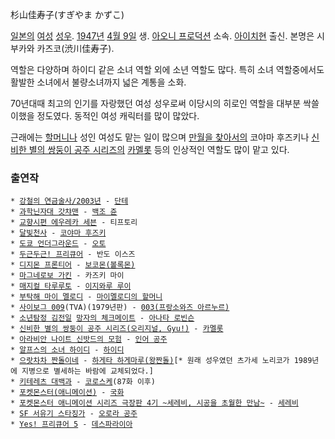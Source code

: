 杉山佳寿子(すぎやま かずこ)

[[일본]]의 [[여성]] [[성우]]. [[1947년]] [[4월 9일]] 생. [[아오니 프로덕션]] 소속. [[아이치]]현 출신. 본명은 시부카와 카즈코(渋川佳寿子).  

역할은 다양하며 하이디 같은 소녀 역할 외에 소년 역할도 많다. 특히 소녀 역할중에서도 활발한 소녀에서 불량소녀까지 넓은 계통을 소화.

70년대때 최고의 인기를 자랑했던 여성 성우로써 이당시의 히로인 역할을 대부분 싹쓸이했을 정도였다. 동적인 여성 캐릭터를 많이 많았다. 

근래에는 [[할머니]]나 성인 여성도 맡는 일이 많으며 [[달빛천사|만월을 찾아서]]의 코야마 후즈키나 [[신비한 별의 쌍둥이 공주|신비한 별의 쌍둥이 공주 시리즈]]의 [[카멜롯#s-3|카멜롯]] 등의 인상적인 역할도 많이 맡고 있다.

=== 출연작 ===
 * [[강철의 연금술사/2003년]] - [[단테(강철의 연금술사)|단테]]
 * [[과학닌자대 갓챠맨]] - [[백조 쥰]]
 * [[교향시편 에우레카 세븐]] - 티프토리
 * [[달빛천사/애니메이션|달빛천사]] - [[코야마 후즈키]]
 * [[도쿄 언더그라운드]] - [[도쿄 언더그라운드#s-1.1.3.1|오토]]
 * [[두근두근! 프리큐어]] - 반도 이스즈
 * [[디지몬 프론티어]] - [[디지몬 시리즈/등장인물#s-5.2|보코몬(볼록몬)]]
 * [[마그네로보 가킨]] - 카즈키 마이
 * [[매지컬 타루루토]] - [[매지컬 타루루토#s-3|이지와루 루이]]
 * [[부탁해 마이 멜로디]] - [[부탁해 마이 멜로디#s-3.1|마이멜로디의 할머니]]
 * [[사이보그 009]](TVA)(1979년판) - [[사이보그 009#s-4.1.4|003(프랑소와즈 아르누르)]] 
 * [[소년탐정 김전일]] [[아케치 경시의 우아한 사건수첩#s-2.3|망자의 체크메이트]] - [[아케치 경시의 우아한 사건수첩#s-2.3.1|아나타 로빈슨]]
 * [[신비한 별의 쌍둥이 공주|신비한 별의 쌍둥이 공주 시리즈(오리지널, Gyu!)]] - [[카멜롯#s-3|카멜롯]]
 * [[아라비안 나이트 신밧드의 모험]] - [[아라비안 나이트 신밧드의 모험#s-3|인어 공주]] 
 * [[알프스의 소녀 하이디#s-2|알프스의 소녀 하이디]] - [[알프스의 소녀 하이디#s-2.1|하이디]]
 * [[으랏차차 짠돌이네]] - [[으랏차차 짠돌이네#s-5.1|하게타 하게마루(왕짠돌)]][* 원래 성우였던 츠가세 노리코가 1989년에 지병으로 별세하는 바람에 교체되었다.]
 * [[키테레츠 대백과]] - [[코로스케]](87화 이후)
 * [[포켓몬스터(애니메이션)]] - [[국화(포켓몬스터)|국화]]
 * [[포켓몬스터 애니메이션 시리즈/극장판|포켓몬스터 애니메이션 시리즈 극장판  4기 ~세레비, 시공을 초월한 만남~]] - [[세레비]]
 * [[SF 서유기 스타징가]] - [[오로라 공주(SF 서유기 스타징가)|오로라 공주]]
 * [[Yes! 프리큐어 5]] - [[데스파라이아]]
